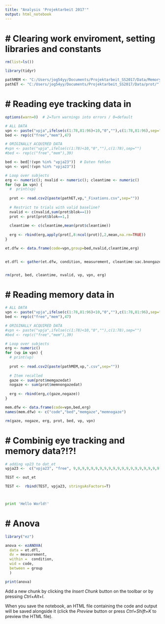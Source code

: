 ```yaml
---
title: "Analysis 'Projektarbeit 2017'"
output: html_notebook
---
```


# # Clearing work enviroment, setting libraries and constants
```r
rm(list=ls())

library(tidyr)

pathMEM <- "C:/Users/jog54yy/Documents/Projektarbeit_SS2017/Data/Memory/"
pathET <- "C:/Users/jog54yy/Documents/Projektarbeit_SS2017/Data/prot/"

```



# # Reading eye tracking data in 
```r
options(warn=0)  # 2=Turn warnings into errors / 0=default

# ALL DATA
vpn <- paste("vpja",ifelse(c(1:78,81:96)<10,"0",""),c(1:78,81:96),sep="")
bed <- rep(c("free","mem"),47)

# ORIGINALLY ACQUIRED DATA
#vpn <- paste("vpja",ifelse(c(1:78)<10,"0",""),c(1:78),sep="")
#bed <- rep(c("free","mem"),39)

bed <- bed[!(vpn %in% "vpja23")]  # Daten fehlen
vpn <- vpn[!(vpn %in% "vpja23")]  

# Loop over subjects
erg <- numeric(); nvalid <- numeric(); cleantime <- numeric()
for (vp in vpn) {
  #  print(vp)
  
  prot <- read.csv2(paste(pathET,vp,"_Fixations.csv",sep=""))
  
  # Restrict to trials with valid baseline?
  nvalid <- c(nvalid,sum(prot$blok==1))
  prot <- prot[prot$blok==1,]
  
  cleantime <- c(cleantime,mean(prot$cleantime))
  
  erg <- rbind(erg,apply(prot[,8:ncol(prot)],2,mean,na.rm=TRUE))
}

et.dfw <- data.frame(code=vpn,group=bed,nvalid,cleantime,erg) 
  

et.dfl <- gather(et.dfw, condition, measurement, cleantime:sac.bnongaze, factor_key=TRUE)


rm(prot, bed, cleantime, nvalid, vp, vpn, erg)
```



# # Reading memory data in
```r

# ALL DATA
vpn <- paste("vpja",ifelse(c(1:78,81:96)<10,"0",""),c(1:78,81:96),sep="")
bed <- rep(c("free","mem"),47)

# ORIGINALLY ACQUIRED DATA
#vpn <- paste("vpja",ifelse(c(1:78)<10,"0",""),c(1:78),sep="")
#bed <- rep(c("free","mem"),39)

# Loop over subjects
erg <- numeric()
for (vp in vpn) {
  # print(vp)
  
  prot <- read.csv2(paste(pathMEM,vp,".csv",sep=""))
  
  # Item recalled
  gaze <- sum(prot$memgazedat)
  nogaze <- sum(prot$memnongazedat)
  
  erg <- rbind(erg,c(gaze,nogaze))
}

mem.dfw <- data.frame(code=vpn,bed,erg)               
names(mem.dfw) <- c("code","bed","memgaze","memnogaze")

rm(gaze, nogaze, erg, prot, bed, vp, vpn)
```



# # Combinig eye tracking and memory data?!?!
```r

# adding vp23 to dat_et
vpja23 <-  c("vpja23", "free", 9,9,9,9,9,9,9,9,9,9,9,9,9,9,9,9,9,9,9,9)

TEST <- out_et

TEST <-  rbind(TEST, vpja23, stringsAsFactors=T)




```

```python
print 'Hello World!'
```




# # Anova
```r
library("ez")

anova <- ezANOVA(
  data = et.dfl,
  dv = measurement,
  within =  condition,
  wid = code,
  between = group
  )

print(anova)


```






Add a new chunk by clicking the *Insert Chunk* button on the toolbar or by pressing *Ctrl+Alt+I*.

When you save the notebook, an HTML file containing the code and output will be saved alongside it (click the *Preview* button or press *Ctrl+Shift+K* to preview the HTML file).







